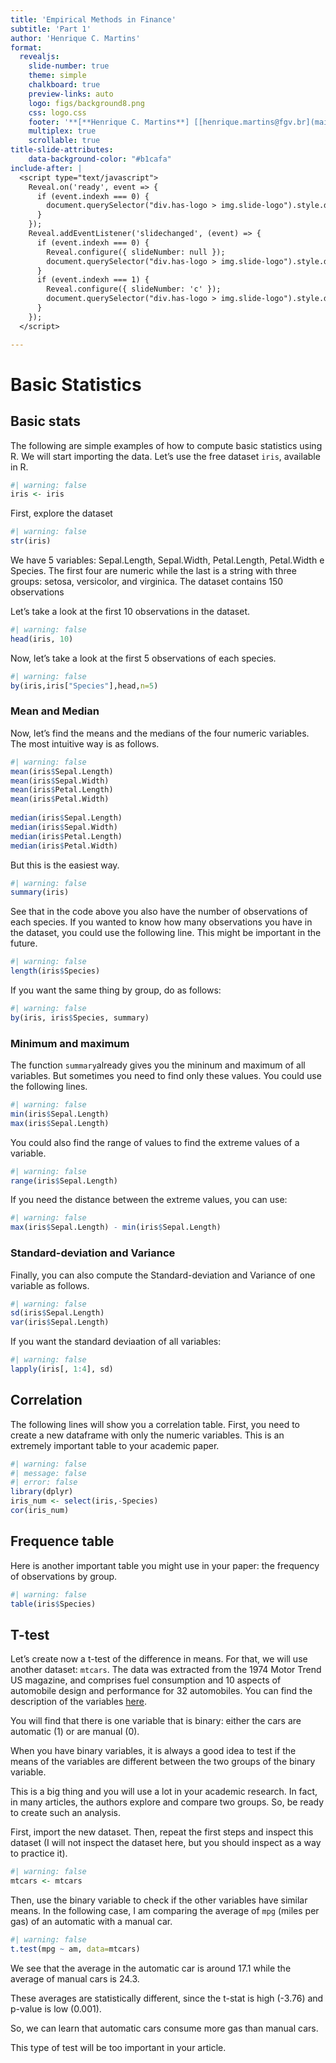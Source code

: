```yaml
---
title: 'Empirical Methods in Finance'
subtitle: 'Part 1'
author: 'Henrique C. Martins'
format:
  revealjs: 
    slide-number: true
    theme: simple
    chalkboard: true
    preview-links: auto
    logo: figs/background8.png
    css: logo.css
    footer: '**[**Henrique C. Martins**] [[henrique.martins@fgv.br](mailto:henrique.martins@fgv.br)][Do not use without permission]**  '
    multiplex: true
    scrollable: true 
title-slide-attributes:
    data-background-color: "#b1cafa"
include-after: |
  <script type="text/javascript">
    Reveal.on('ready', event => {
      if (event.indexh === 0) {
        document.querySelector("div.has-logo > img.slide-logo").style.display = "none";
      }
    });
    Reveal.addEventListener('slidechanged', (event) => {
      if (event.indexh === 0) {
        Reveal.configure({ slideNumber: null });
        document.querySelector("div.has-logo > img.slide-logo").style.display = "none";
      }
      if (event.indexh === 1) { 
        Reveal.configure({ slideNumber: 'c' });
        document.querySelector("div.has-logo > img.slide-logo").style.display = null;
      }
    });
  </script>

---
```



# Basic Statistics



## Basic stats

The following are simple examples of how to compute basic statistics using R. We will start importing the data. Let's use the free dataset `iris`, available in R.


```r
#| warning: false
iris <- iris 
```


First, explore the dataset

```r
#| warning: false
str(iris) 
```


We have 5 variables: Sepal.Length, Sepal.Width, Petal.Length, Petal.Width e Species. The first four are numeric while the last is a string with three groups: setosa, versicolor, and virginica. The dataset contains 150 observations


Let's take a look at the first 10 observations in the dataset.

```r
#| warning: false
head(iris, 10) 
```


Now, let's take a look at the first 5 observations of each species.


```r
#| warning: false
by(iris,iris["Species"],head,n=5)
```







### Mean and Median

Now, let's find the means and the medians of the four numeric variables. The most intuitive way is as follows.
```r
#| warning: false
mean(iris$Sepal.Length)
mean(iris$Sepal.Width)
mean(iris$Petal.Length)
mean(iris$Petal.Width)
 
median(iris$Sepal.Length)
median(iris$Sepal.Width)
median(iris$Petal.Length)
median(iris$Petal.Width)
```

But this is the easiest way.
```r
#| warning: false
summary(iris)
```


See that in the code above you also have the number of observations of each species. If you wanted to know how many observations you have in the dataset, you could use the following line. This might be important in the future.

```r
#| warning: false
length(iris$Species)
```


If you want the same thing by group, do as follows:

```r
#| warning: false
by(iris, iris$Species, summary)
```







### Minimum and maximum 

The function `summary`already gives you the mininum and maximum of all variables. But sometimes you need to find only these values. You could use the following lines.


```r
#| warning: false
min(iris$Sepal.Length)
max(iris$Sepal.Length)
```
      
You could also find the range of values to find the extreme values of a variable.

```r
#| warning: false
range(iris$Sepal.Length)
```



If you need the distance between the extreme values, you can use:

```r
#| warning: false
max(iris$Sepal.Length) - min(iris$Sepal.Length)
```












### Standard-deviation and Variance

Finally, you can also compute the Standard-deviation and Variance of one variable as follows.


```r
#| warning: false
sd(iris$Sepal.Length)
var(iris$Sepal.Length) 
```
If you want the standard deviaation of all variables:

```r
#| warning: false
lapply(iris[, 1:4], sd)
```











## Correlation

The following lines will show you a correlation table. First, you need to create a new dataframe with only the numeric variables. This is an extremely important table to your academic paper.

```r
#| warning: false
#| message: false
#| error: false
library(dplyr)
iris_num <- select(iris,-Species)
cor(iris_num)
```







## Frequence table

Here is another important table you might use in your paper: the frequency of observations by group.

```r
#| warning: false
table(iris$Species)
```






## T-test

Let's create now a t-test of the difference in means. For that, we will use another dataset: `mtcars`. The data was extracted from the 1974 Motor Trend US magazine, and comprises fuel consumption and 10 aspects of automobile design and performance for 32 automobiles. You can find the description of the variables [here](https://www.rdocumentation.org/packages/datasets/versions/3.6.2/topics/mtcars).

You will find that there is one variable that is binary: either the cars are automatic (1) or are manual (0).

When you have binary variables, it is always a good idea to test if the means of the variables are different between the two groups of the binary variable.

This is a big thing and you will use a lot in your academic research. In fact, in many articles, the authors explore and compare two groups. So, be ready to create such an analysis.  


First, import the new dataset. Then, repeat the first steps and inspect this dataset (I will not inspect the dataset here, but you should inspect as a way to practice it). 

```r
#| warning: false
mtcars <- mtcars
```


Then, use the binary variable to check if the other variables have similar means. In the following case, I am comparing the average of `mpg` (miles per gas) of an automatic with a manual car.


```r
#| warning: false
t.test(mpg ~ am, data=mtcars)
```

We see that the average in the automatic car is around 17.1 while the average of manual cars is 24.3.

These averages are statistically different, since the t-stat is high (-3.76) and p-value is low (0.001).

So, we can learn that automatic cars consume more gas than manual cars.

This type of test will be too important in your article.



